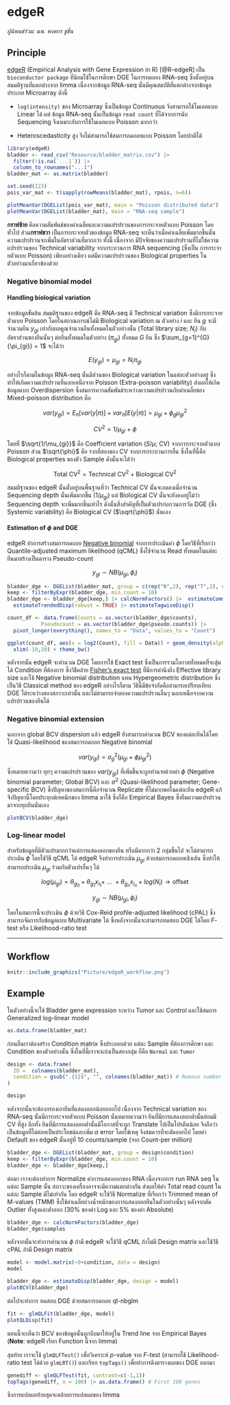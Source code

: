 # edgeR

*ผู้นิพนธ์ร่วม: นพ. พงศกร ชูชื่น*

## Principle

[edgeR](https://bioconductor.org/packages/release/bioc/html/edgeR.html) (Empirical Analysis with Gene Expression in R) [@R-edgeR] เป็น `bioconductor package` ที่นิยมใช้ในการศึกษา DGE ในการทดลอง RNA-seq ซึ่งตั้งอยู่บนสมมติฐานที่แตกต่างจาก limma เนื่องจากข้อมูล RNA-seq นั้นมีคุณสมบัติที่แตกต่างจากข้อมูลประเภท Microarray ดังนี้

-   `log(intensity)` ของ Microarray ซึ่งเป็นข้อมูล Continuous จึงสามารถใช้โมเดลแบบ Linear ได้ แต่ ข้อมูล RNA-seq นั้นเป็นข้อมูล `read count` ที่ได้จากการนับ Sequencing จึงเหมาะกับการใช้โมเดลแบบ Poisson มากกว่า

-   Heteroscedasticity สูง จึงไม่สามารถใช้สมการถดถอยแบบ Poisson โดยปกติได้

```r
library(edgeR)
bladder <- read_csv("Resource/bladder_matrix.csv") |> 
  filter(!is.na(`...1`)) |> 
  column_to_rownames("...1") 
bladder_mat <- as.matrix(bladder)

set.seed(123)
pois_var_mat <- t(sapply(rowMeans(bladder_mat), rpois, n=6))

plotMeanVar(DGEList(pois_var_mat), main = "Poisson distributed data")
plotMeanVar(DGEList(bladder_mat), main = "RNA-seq sample")
```

**กราฟซ้าย** คือความสัมพันธ์ของค่าเฉลี่ยและความแปรปรวนของการกระจายตัวแบบ Poisson โดยทั่วไป ส่วน**กราฟขวา** เป็นการกระจายตัวของข้อมูล RNA-seq จะเห็นว่าเมื่อค่าเฉลี่ยเพิ่มมากขึ้นนั้น ความแปรปรวนจะเพิ่มในอัตราส่วนที่มากกว่า ทั้งนี้ เนื่องจาก มีปัจจัยของความแปรปรวนที่ไม่ใช่ความแปรปรวนของ Technical variability จากกระบวนการ RNA sequencing (ซึ่งเป็น การกระจายตัวแบบ Poisson) เพียงอย่างเดียว แต่มีความแปรปรวนของ Biological properties ในตัวอย่างมาเกี่ยวข้องด้วย

### Negative binomial model

#### Handling biological variation

จากข้อมูลขั้นต้น สมมติฐานของ edgeR คือ RNA-seq มี Technical variation ซึ่งมีการกระจายตัวแบบ Poisson โดยในสถาณการณ์ไม่มี Biological variation ณ ตัวอย่าง $i$ และ ยีน $g$ จะมี จำนวนยีน $y_{gi}$ เท่ากับผลคูณจำนวนยีนทั้งหมดในตัวอย่างนั้น (Total library size; $N_{i}$) กับ อัตราส่วนของยีนนั้นๆ ต่อยีนทั้งหมดในตัวอย่าง ($\pi_{gi}$) ทั้งหมด $G$ ยีน ซึ่ง $\sum_{g=1}^{G}{\pi_{gi}} = 1$ จะได้ว่า

$$
E(y_{gi}) = \mu_{gi} = N_{i}\pi_{gi}
$$

อย่างไรก็ตามในข้อมูล RNA-seq นั้นมีส่วนของ Biological variation ในแต่ละตัวอย่างอยู่ ซึ่งทำให้เกิดความแปรปรวนที่นอกเหนือจาก Poisson (Extra-poisson variability) ส่งผลให้เกิดข้อมูลแบบ Overdispersion ซึ่งสมการความสัมพันธ์ระหว่างความแปรปรวนกับค่าเฉลี่ยของ Mixed-poisson distribution คือ

$$
var(y_{gi}) = E_{\pi}[var(y|\pi)] + var_{\pi}[E(y|\pi)] = \mu_{gi} + \phi_{g}\mu^{2}_{gi}
$$

$$
CV^{2} = 1/\mu_{gi} + \phi
$$

โดยที่ $\sqrt{1/\mu_{gi}}$ คือ Coefficient variation ($S/\mu$; CV) จากการกระจายตัวแบบ Poisson ส่วน $\sqrt{\phi}$ คือ รากที่สองของ CV จากการกระบวนการอื่น ซึ่งในที่นี้คือ Biological properties ของตัว Sample ดังนั้นจะได้ว่า

$$
\text{Total CV}^{2} = \text{Technical CV}^{2} + \text{Biological CV}^{2}
$$

สมมติฐานของ edgeR นั้นตั้งอยู่บนพื้นฐานที่ว่า Technical CV นั้นจะลดลงเมื่อจำนวน Sequencing depth นั้นเพิ่มมากขึ้น ($1/\mu_{gi}$) แต่ Biological CV นั้นจะยังคงอยู่ไม่ว่า Sequencing depth จะเพิ่มมากขึ้นเท่าไร ดังนั้นสิ่งสำคัญที่เป็นตัวแปรก่อกวนการวัด DGE (ซึ่ง Systemic variability) คือ Biological CV ($\sqrt{\phi}$) นั่นเอง

#### Estimation of $\phi$ and DGE

edgeR ทำการสร้างสมการถดถอย [Negative binomial](#poisson-family) จากการประเมินค่า $\phi$ โดยวิธีที่เรียกว่า Quantile-adjusted maximum likelihood (qCML) ซึ่งใช้จำนวน Read ทั้งหมดในแต่ละยีนมาสร้างเป็นตาราง Pseudo-count

$$
y_{gi} \sim NB(\mu_{gi}, \phi_{i})
$$

```r
bladder_dge <- DGEList(bladder_mat, group = c(rep("N",2), rep("T",2), rep("X",2))) 
keep <- filterByExpr(bladder_dge, min.count = 10)
bladder_dge <- bladder_dge[keep,] |> calcNormFactors() |>  estimateCommonDisp() |> 
  estimateTrendedDisp(robust = TRUE) |> estimateTagwiseDisp()

count_df <- data.frame(Counts = as.vector(bladder_dge$counts), 
           Pseudocount = as.vector(bladder_dge$pseudo.counts)) |> 
  pivot_longer(everything(), names_to = "Data", values_to = "Count")

ggplot(count_df, aes(x = log2(Count), fill = Data)) + geom_density(alpha = 0.3) + 
  xlim(-10,20) + theme_bw()
```

หลังจากนั้น edgeR จะคำนวณ DGE โดยการใช้ Exact test ซึ่งเป็นการรวมโอกาสทั้งหมดที่จะสุ่มได้ Condition ที่ต้องการ ซึ่งวิธีคล้าย [Fisher's exact test](#fisher) ที่มีการคำนึงถึง Effective library size และใช้ Negative binomial distribution แทน Hypergeometric distribution ซึ่งเป็นวิธี Classical method ของ edgeR อย่างไรก็ตาม วิธีนี้มีข้อจำกัดคือสามารถเปรียบเทียบ DGE ได้ระหว่างสองสภาวะเท่านั้น และไม่สามารถจำลองความแปรปรวนอื่นๆ นอกเหนือจากความแปรปรวนของยีนได้

### Negative binomial extension

นอกจาก global BCV dispersion แล้ว edgeR ยังสามารถคำนวณ BCV ของแต่ละยีนได้โดยใช้ Quasi-likelihood ของสมการถดถอย Negative binomial

$$
var(y_{gi}) = \sigma^{2}_{g}(\mu_{gi} + \phi\mu_{gi}^{2})
$$

ซึ่งหมายความว่า ทุกๆ ความแปรปรวนของ $var(y_{gi})$ ที่เพิ่มขึ้นจะถูกทำนายด้วยค่า $\phi$ (Negative binomial parameter; Global BCV) และ $\sigma^{2}$ (Quasi-likelihood parameter; Gene-specific BCV) ซึ่งปัญหาของสมการนี้คือจำนวณ Replicate ที่ไม่มากพอในแต่ละยีน edgeR แก้จึงปัญหานี้โดยประยุกต์เทคนิกของ limma มาใช้ ซึ่งก็คือ Empirical Bayes ซึ่งยืมความแปรปรวนมาจากทุกยีนนั่นเอง

```r
plotBCV(bladder_dge)
```

### Log-linear model

สำหรับข้อมูลที่มีตัวแปรมากกว่าแค่การแสดงออกของยีน หรือมีมากกว่า 2 กลุ่มขึ้นไป จะไม่สามารถประเมิน $\phi$ โดยใช้วิธี qCML ได้ edgeR จึงทำการประเมิน $\mu_{gi}$ ด้วยสมการถดถอยเชิงเส้น ซึ่งทำให้สามารถประเมิน $\mu_{gi}$ ร่วมกับตัวแปรอื่นๆ ได้

$$
log(\mu_{gi}) = \theta_{g_{0}} + \theta_{g_{1}}x_{i_{1}} + \ ... \ + \theta_{g_{n}}x_{i_{n}} + log(N_{i}) \rightarrow \text{offset}
$$

$$
y_{gi} \sim NB(\mu_{gi}, \phi_{i})
$$

โดยในสมการนี้จะประเมิน $\phi$ ด้วยวิธี Cox-Reid profile-adjusted likelihood (cPAL) ซึ่งสามารถจัดการกับข้อมูลแบบ Multivariate ได้ ซึ่งหลังจากนั้นจะสามารถทดสอบ DGE ได้โดย $F$-test หรือ Likelihood-ratio test

------------------------------------------------------------------------

## Workflow

```r
knitr::include_graphics("Picture/edgeR_workflow.png")
```

## Example {#edgeR-ex}

ในตัวอย่างนี้จะใช้ Bladder gene expression ระหว่าง Tumor และ Control และใช้สมการ Generalized log-linear model

```r
as.data.frame(bladder_mat)
```

ก่อนอื่นเราต้องสร้าง Condition matrix ซึ่งประกอบด้วย แต่ละ Sample ที่ต้องการศึกษา และ Condition ของตัวอย่างนั้น ซึ่งในที่นี้เราจะแบ่งเป็นสองกลุ่ม ก็คือ `Normal` และ `Tumor`

```r
design <- data.frame(
  ID =  colnames(bladder_mat),
  condition = gsub(".{1}$", "", colnames(bladder_mat)) # Remove number
)

design
```

หลังจากนั้นจะต้องกรองเอายีนที่แสดงออกน้อยออกไป เนื่องจาก Technical variation ของ RNA-seq นั้นมีการกระจายตัวแบบ Poisson นั่นหมายความว่า ยีนที่มีการแสดงออกต่ำนั้นย่อมมี CV ที่สูง อีกทั้ง ยีนที่มีการแสดงออกต่ำนั้นมีโอกาสที่จะถูก Translate ไปเป็นโปรตีนน้อย จึงถือว่าเป็นข้อมูลที่ไม่ค่อยเป็นประโยชน์และเพิ่ม $\alpha$ error โดยใช่เหตุ จึงสมควรที่จะตัดออกไป โดยค่า Default ของ edgeR นั้นอยู่ที่ 10 counts/sample (จาก Count-per million)

```r
bladder_dge <- DGEList(bladder_mat, group = design$condition) 
keep <- filterByExpr(bladder_dge, min.count = 10)
bladder_dge <- bladder_dge[keep,]
```

ต่อมา เราจะต้องทำการ Normalize ค่าการแสดงออกของ RNA เนื่องจากการ run RNA seq ในแต่ละ Sample นั้น สภาวะของเครื่องอาจจะมีความแตกต่างกัน ส่งผลให้ค่า Total read count ในแต่ละ Sample มีไม่เท่ากัน โดย edgeR จะใช้วิธี Normalize ที่เรียกว่า Trimmed mean of M-values (TMM) ซึ่งใช้ค่าเฉลี่ยถ่วงน้ำหนักของการแสดงออกยีนในตัวอย่างนั้นๆ หลังจากตัด Outlier ทั้งสูงและต่ำออก (30% ของค่า Log และ 5% ของค่า Absolute)

```r
bladder_dge <- calcNormFactors(bladder_dge)
bladder_dge$samples
```

หลังจากนั้นจะทำการคำนวณ $\phi$ ถ้ามี edgeR จะใช้วิธี qCML ถ้าไม่มี Design matrix และใช้วิธี cPAL ถ้ามี Design matrix

```r
model <- model.matrix(~0+condition, data = design)
model

bladder_dge <- estimateDisp(bladder_dge, design = model)
plotBCV(bladder_dge)
```

ต่อไปจะทำการ ทดสอบ DGE ด้วยสมการถดถอย ql-nbglm

```r
fit <- glmQLFit(bladder_dge, model)
plotQLDisp(fit)
```

ตอนนี้จะเห็นว่า BCV ของข้อมูลนั้นถูกบีบมาให้อยู่ใน Trend line จาก Empirical Bayes (**Note**: edgeR เรียก Function นี้จาก limma)

สุดท้าย เราจะใช้ `glmQLFTest()` เพื่อวิเคราะห์ $p$-value จาก $F$-test (สามารถใช้ Likelihood-ratio test ได้ด้วย `glmLRT()`) และเรียก `topTags()` เพื่อทำการดึงตารางผลของ DGE ออกมา

```r
genediff <- glmQLFTest(fit, contrast=c(-1,1))
topTags(genediff, n = 100) |> as.data.frame() # First 100 genes
```

ซึงการแปลผลท้ายสุดจะคล้ายการแปลผลของ limma
